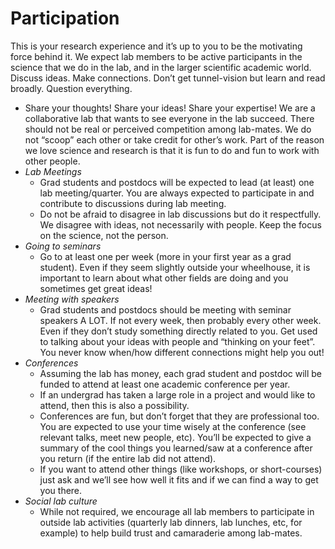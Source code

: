 # Participation {#participation}

This is your research experience and it’s up to you to be the motivating force behind it. We expect lab members to be active participants in the science that we do in the lab, and in the larger scientific academic world. Discuss ideas. Make connections. Don’t get tunnel-vision but learn and read broadly. Question everything.

* Share your thoughts! Share your ideas! Share your expertise! We are a collaborative lab that wants to see everyone in the lab succeed. There should not be real or perceived competition among lab-mates. We do not “scoop” each other or take credit for other’s work. Part of the reason we love science and research is that it is fun to do and fun to work with other people.
* _Lab Meetings_ 
    + Grad students and postdocs will be expected to lead (at least) one lab meeting/quarter. You are always expected to participate in and contribute to discussions during lab meeting.
    + Do not be afraid to disagree in lab discussions but do it respectfully. We disagree with ideas, not necessarily with people. Keep the focus on the science, not the person.
* _Going to seminars_
    + Go to at least one per week (more in your first year as a grad student). Even if they seem slightly outside your wheelhouse, it is important to learn about what other fields are doing and you sometimes get great ideas!
* _Meeting with speakers_
    + Grad students and postdocs should be meeting with seminar speakers A LOT. If not every week, then probably every other week. Even if they don’t study something directly related to you. Get used to talking about your ideas with people and “thinking on your feet”. You never know when/how different connections might help you out!
* _Conferences_
    + Assuming the lab has money, each grad student and postdoc will be funded to attend at least one academic conference per year.
    + If an undergrad has taken a large role in a project and would like to attend, then this is also a possibility.
    + Conferences are fun, but don’t forget that they are professional too. You are expected to use your time wisely at the conference (see relevant talks, meet new people, etc). You’ll be expected to give a summary of the cool things you learned/saw at a conference after you return (if the entire lab did not attend).
    + If you want to attend other things (like workshops, or short-courses) just ask and we’ll see how well it fits and if we can find a way to get you there.
* _Social lab culture_
    + While not required, we encourage all lab members to participate in outside lab activities (quarterly lab dinners, lab lunches, etc, for example) to help build trust and camaraderie among lab-mates.    


